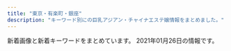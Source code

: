 ```yaml
---
title: "東京・有楽町・銀座"
description: "キーワード別にの巨乳アジアン・チャイナエステ嬢情報をまとめました。"
---
```


新着画像と新着キーワードをまとめています。
2021年01月26日の情報です。

<DmmAffiliateIns />
<KeywordTable
  shops={
    [
    {
        "img_links": [
            "http://sweet-massage.work/img/st01.jpg",
            "http://sweet-massage.work/img/st3.jpg",
            "http://sweet-massage.work/img/sta5.jpg",
            "http://sweet-massage.work/img/sta3.jpg",
            "http://sweet-massage.work/img/sta4.jpg",
            "http://sweet-massage.work/img/sta1.jpg",
            "http://sweet-massage.work/sp/img/add2.jpg",
            "http://sweet-massage.work/sp/img/t-o.jpg",
            "http://sweet-massage.work/img/st2.jpg",
            "http://sweet-massage.work/img/st04.jpg",
            "http://sweet-massage.work/sp/img/pic.jpg",
            "http://sweet-massage.work/img/st1.jpg",
            "http://sweet-massage.work/sp/img/tel.jpg",
            "http://sweet-massage.work/img/m1.png",
            "http://sweet-massage.work/sp/img/info.jpg",
            "http://sweet-massage.work/img/mobile-1.png",
            "http://sweet-massage.work/sp/img/st3.jpg",
            "http://sweet-massage.work/sp/img/st04.jpg",
            "http://sweet-massage.work/img/st4.jpg",
            "http://sweet-massage.work/sp/img/tit.jpg",
            "http://sweet-massage.work/sp/img/t-s.jpg",
            "http://sweet-massage.work/sp/img/s2.jpg",
            "http://sweet-massage.work/sp/img/st4.jpg",
            "http://sweet-massage.work/img/s1.jpg",
            "http://sweet-massage.work/sp/img/st5.jpg",
            "http://sweet-massage.work/img/s4.jpg",
            "http://sweet-massage.work/sp/img/time.jpg",
            "http://sweet-massage.work/sp/img/pc.jpg",
            "http://sweet-massage.work/sp/img/t-r.jpg",
            "http://sweet-massage.work/img/st05.jpg",
            "http://sweet-massage.work/img/s5.jpg",
            "http://sweet-massage.work/img/nos.jpg",
            "http://sweet-massage.work/img/foot-body.jpg",
            "http://sweet-massage.work/sp/img/st01.jpg",
            "http://sweet-massage.work/sp/img/sys.jpg",
            "http://sweet-massage.work/img/s2.jpg",
            "http://sweet-massage.work/sp/img/s3.jpg",
            "http://sweet-massage.work/sp/img/st05.jpg",
            "http://sweet-massage.work/sp/img/botton.jpg",
            "http://sweet-massage.work/sp/img/t-a.jpg",
            "http://sweet-massage.work/sp/img/st02.jpg",
            "http://sweet-massage.work/img/st03.jpg",
            "http://sweet-massage.work/img/sta2.jpg",
            "http://sweet-massage.work/sp/img/st1.jpg",
            "http://sweet-massage.work/img/st02.jpg",
            "http://sweet-massage.work/sp/img/st2.jpg",
            "http://sweet-massage.work/img/s3.jpg",
            "http://sweet-massage.work/img/st5.jpg",
            "http://sweet-massage.work/sp/img/add.jpg",
            "http://sweet-massage.work/sp/img/t-t.jpg",
            "http://sweet-massage.work/sp/img/st03.jpg",
            "http://sweet-massage.work/sp/img/s5.jpg",
            "http://sweet-massage.work/sp/img/s4.jpg"
        ],
        "station": "\u8305\u5834\u753a\u99c53\u756a\u51fa\u53e3",
        "url": "http://sweet-massage.work/",
        "name": "Sweet",
        "keywords": {
            "86": 6,
            "85": 3,
            "D": 6,
            "89": 3,
            "C": 3,
            "E": 6,
            "88": 3
        }
    },
    {
        "keywords": {
            "\u30bb\u30af\u30b7\u30fc": 3,
            "88": 1
        },
        "img_links": [
            "https://ningyocho-esthe.work/images/dream/staff/3.jpg",
            "https://ningyocho-esthe.work/images/dream/common/gallery_05.png",
            "https://ningyocho-esthe.work/images/dream/home/image_03.png",
            "https://ningyocho-esthe.work/images/dream/common/credit_02.png",
            "https://ningyocho-esthe.work/images/dream/staff/imgapp_3.jpg",
            "https://ningyocho-esthe.work/images/dream/common/gallery_04.png",
            "https://ningyocho-esthe.work/images/dream/home/image_02.png",
            "https://ningyocho-esthe.work/images/dream/common/gallery_10.png",
            "https://ningyocho-esthe.work/images/dream/common/gallery_01.png",
            "https://ningyocho-esthe.work/images/dream/staff/\u30ca\u30ca.jpg",
            "https://ningyocho-esthe.work/images/dream/common/side_bnr_01.png",
            "https://ningyocho-esthe.work/images/dream/common/gallery_08.png",
            "https://ningyocho-esthe.work/images/dream/common/gallery_02.png",
            "https://ningyocho-esthe.work/images/dream/common/header_info.png",
            "https://ningyocho-esthe.work/images/dream/common/side_bnr_02.png",
            "https://ningyocho-esthe.work/images/dream/home/image_01.png",
            "https://ningyocho-esthe.work/images/dream/common/credit_03.png",
            "https://ningyocho-esthe.work/images/dream/staff/imgapp6.jpg",
            "https://ningyocho-esthe.work/images/dream/staff/imgapp_1.jpg",
            "https://ningyocho-esthe.work/images/dream/staff/2.jpg",
            "https://ningyocho-esthe.work/images/dream/home/teaser.png",
            "https://ningyocho-esthe.work/images/dream/common/gallery_03.png",
            "https://ningyocho-esthe.work/images/dream/common/gallery_06.png",
            "https://ningyocho-esthe.work/images/dream/common/gallery_09.png",
            "https://ningyocho-esthe.work/images/dream/common/gallery_07.png",
            "https://ningyocho-esthe.work/images/dream/common/header_phone_pc.png",
            "https://ningyocho-esthe.work/images/dream/common/credit_01.png",
            "https://ningyocho-esthe.work/images/dream/staff/\u3042\u307f.jpg",
            "https://ningyocho-esthe.work/images/dream/staff/13.jpg",
            "https://ningyocho-esthe.work/images/dream/staff/1.jpg"
        ],
        "url": "https://ningyocho-esthe.work/",
        "station": "\u4eba\u5f62\u753a\u99c5A1\u51fa\u53e3",
        "name": "Dream"
    },
    {
        "station": "\u6771\u65e5\u672c\u6a4b\u99c5A2\u51fa\u53e3",
        "name": "Evergrace-\u30a8\u30d0\u30fc\u30b0\u30ec\u30fc\u30b9-",
        "keywords": {
            "85": 2,
            "D": 4,
            "C": 18,
            "86": 2
        },
        "url": "http://evergrace.tyo.cm/",
        "img_links": [
            "http://evergrace.tyo.cm/images/s_news.png",
            "http://evergrace.tyo.cm/images/room3.jpg",
            "http://evergrace.tyo.cm/images/girl-z1.jpg",
            "http://evergrace.tyo.cm/images/s_staff.png",
            "http://evergrace.tyo.cm/photos/sites/78/2021/01/2021011218032474.jpg",
            "http://evergrace.tyo.cm/images/s_link.png",
            "http://evergrace.tyo.cm/images/girl-z2.jpg",
            "http://evergrace.tyo.cm/images/info.jpg",
            "http://evergrace.tyo.cm/images/nbj3.jpg",
            "http://evergrace.tyo.cm/images/s_pick.png",
            "http://evergrace.tyo.cm/images/room1.jpg",
            "http://evergrace.tyo.cm/photos/sites/78/2021/01/2021011218032563.jpg",
            "http://evergrace.tyo.cm/images/room4.jpg",
            "http://evergrace.tyo.cm/photos/sites/78/2021/01/2021011218044629.jpg",
            "http://evergrace.tyo.cm/images/top01.jpg",
            "http://evergrace.tyo.cm/photos/sites/78/2021/01/2021012219140415.jpg",
            "http://evergrace.tyo.cm/images/mobile.jpg",
            "http://evergrace.tyo.cm/images/top02.jpg",
            "http://evergrace.tyo.cm/photos/sites/78/2021/01/2021012219092641.jpg",
            "http://evergrace.tyo.cm/photos/sites/78/2021/01/2021012219141167.jpg",
            "http://evergrace.tyo.cm/images/s_mobile.png",
            "http://evergrace.tyo.cm/images/room5.jpg",
            "http://evergrace.tyo.cm/images/room2.jpg"
        ]
    },
    {
        "keywords": {
            "\u30bb\u30af\u30b7\u30fc": 1,
            "F": 2,
            "C": 4,
            "E": 6,
            "D": 2
        },
        "img_links": [
            "http://s-este.net/wp/wp-content/uploads/2020/09/0987654r.jpg",
            "http://s-este.net/wp/wp-content/themes/Butterfly2_ver_1_3/event/top-img01.png",
            "http://s-este.net/wp/wp-content/uploads/2017/04/hsoajalk12.jpg",
            "http://s-este.net/wp/wp-content/uploads/2019/02/hasuoiioaasa.jpg",
            "http://s-este.net/wp/wp-content/uploads/2017/04/no_photo.jpg",
            "http://s-este.net/wp/wp-content/themes/Butterfly2_ver_1_3/images/call.png",
            "http://s-este.net/wp/wp-content/uploads/2019/02/sahojioalkskla.jpg",
            "http://s-este.net/wp/wp-content/themes/Butterfly2_ver_1_3/event/top-img02.png",
            "http://s-este.net/wp/wp-content/themes/Butterfly2_ver_1_3/images/tel.png",
            "http://s-este.net/wp/wp-content/uploads/2020/09/1234567.jpg",
            "http://s-este.net/wp/wp-content/uploads/2019/02/saihosjaiokal.jpg",
            "http://s-este.net/wp/wp-content/themes/Butterfly2_ver_1_3/images/room/4.jpg",
            "http://s-este.net/wp/wp-content/uploads/2019/02/gsyashuiaakaa.jpg",
            "http://s-este.net/wp/wp-content/themes/Butterfly2_ver_1_3/images/room/1.jpg",
            "http://s-este.net/wp/wp-content/themes/Butterfly2_ver_1_3/images/room/3.jpg",
            "http://s-este.net/wp/wp-content/themes/Butterfly2_ver_1_3/images/room/2.jpg",
            "http://s-este.net/wp/wp-content/uploads/2020/09/132456.jpg",
            "http://s-este.net/wp/wp-content/uploads/2020/09/12345rtfgh.jpg",
            "http://s-este.net/wp/wp-content/uploads/2019/02/hsuiasjoialmlkaas.jpg",
            "http://s-este.net/wp/wp-content/uploads/2019/02/sahijaknklaa.jpg",
            "http://s-este.net/wp/wp-content/uploads/2019/02/hsaiosijoamklaa.jpg"
        ],
        "name": "\u30e9\u30d5\u30a3\u30fc\u30eb",
        "url": "http://s-este.net/",
        "station": "\u65b0\u65e5\u672c\u6a4b\u99c55\u756a\u51fa\u53e3"
    },
    {
        "img_links": [
            "http://e-berry.work/sp/images/newsb.png",
            "http://e-berry.work/staff/yoko.jpg",
            "http://e-berry.work/images/staff_t.jpg",
            "http://e-berry.work/sp/staff/ai.jpg",
            "http://e-berry.work/images/b1.jpg",
            "http://e-berry.work/sp/staff/moka.jpg",
            "http://e-berry.work/img/natumi1.jpg",
            "http://e-berry.work/sp/images/rec2.png",
            "http://e-berry.work/staff/natumi.jpg",
            "http://e-berry.work/sp/staff/ayumi.jpg",
            "http://e-berry.work/staff/rina.jpg",
            "http://e-berry.work/staff/moka.jpg",
            "http://e-berry.work/images/sys3.jpg",
            "http://e-berry.work/img/yoko1.jpg",
            "http://e-berry.work/img/ai1.jpg",
            "http://e-berry.work/img/haruka1.jpg",
            "http://e-berry.work/sp/staff/hikari.jpg",
            "http://e-berry.work/sp/staff/yoko.jpg",
            "http://e-berry.work/sp/staff/aya.jpg",
            "http://e-berry.work/images/9.jpg",
            "http://e-berry.work/sp/img/natumi1.jpg",
            "http://e-berry.work/sp/images/sys1.png",
            "http://e-berry.work/sp/images/b1.jpg",
            "http://e-berry.work/sp/images/footer.jpg",
            "http://e-berry.work/images/rec2.jpg",
            "http://e-berry.work/images/newface.jpg",
            "http://e-berry.work/sp/img/nene1.jpg",
            "http://e-berry.work/sp/staff/haruka.jpg",
            "http://e-berry.work/sp/staff/natumi.jpg",
            "http://e-berry.work/sp/images/newface.png",
            "http://e-berry.work/sp/images/b2.jpg",
            "http://e-berry.work/sp/images/int1.png",
            "http://e-berry.work/sp/img/ayumi1.jpg",
            "http://e-berry.work/sp/images/news.png",
            "http://e-berry.work/sp/images/int2.png",
            "http://e-berry.work/images/ac1.jpg",
            "http://e-berry.work/images/int1.jpg",
            "http://e-berry.work/sp/images/9.jpg",
            "http://e-berry.work/sp/images/tel.png",
            "http://e-berry.work/images/int2.jpg",
            "http://e-berry.work/sp/images/sys3.png",
            "http://e-berry.work/sp/img/moka1.jpg",
            "http://e-berry.work/images/b2.jpg",
            "http://e-berry.work/sp/images/concept.jpg",
            "http://e-berry.work/sp/img/hikari1.jpg",
            "http://e-berry.work/sp/images/sys2.png",
            "http://e-berry.work/images/10.jpg",
            "http://e-berry.work/images/rec1.jpg",
            "http://e-berry.work/sp/staff/nene.jpg",
            "http://e-berry.work/sp/images/rec1.jpg",
            "http://e-berry.work/images/interior_t.jpg",
            "http://e-berry.work/staff/nene.jpg",
            "http://e-berry.work/staff/aya.jpg",
            "http://e-berry.work/images/sm.jpg",
            "http://e-berry.work/sp/staff/rina.jpg",
            "http://e-berry.work/staff/ayumi.jpg",
            "http://e-berry.work/sp/images/head.jpg",
            "http://e-berry.work/sp/img/yoko1.jpg",
            "http://e-berry.work/images/news_t.jpg",
            "http://e-berry.work/staff/haruka.jpg",
            "http://e-berry.work/sp/images/interior_t.png",
            "http://e-berry.work/staff/ai.jpg",
            "http://e-berry.work/sp/images/10.jpg",
            "http://e-berry.work/img/aya1.jpg",
            "http://e-berry.work/staff/hikari.jpg",
            "http://e-berry.work/sp/img/haruka1.jpg",
            "http://e-berry.work/sp/images/staff_t.png",
            "http://e-berry.work/images/newsb.png",
            "http://e-berry.work/images/head.jpg",
            "http://e-berry.work/img/moka1.jpg",
            "http://e-berry.work/sp/img/aya1.jpg",
            "http://e-berry.work/img/hikari1.jpg",
            "http://e-berry.work/images/sys2.jpg",
            "http://e-berry.work/images/concept.jpg",
            "http://e-berry.work/images/sys1.jpg",
            "http://e-berry.work/sp/img/rina1.jpg",
            "http://e-berry.work/img/ayumi1.jpg",
            "http://e-berry.work/sp/images/topgirl.png",
            "http://e-berry.work/img/nene1.jpg",
            "http://e-berry.work/img/rina1.jpg",
            "http://e-berry.work/sp/img/ai1.jpg",
            "http://e-berry.work/sp/images/ac1.jpg",
            "http://e-berry.work/images/tgirl.jpg"
        ],
        "url": "http://e-berry.work/index.html",
        "station": "\u6c34\u5929\u5bae\u524d\u99c56\u756a\u51fa\u53e3",
        "name": "\u30a2\u30ed\u30de\u30a2\u30ea\u30a2",
        "keywords": {}
    },
    {
        "keywords": {
            "86": 20,
            "D": 16,
            "E": 4
        },
        "img_links": [
            "http://xn--vckg5a5c7c8c1czd.in.net/images/staff_images/cg5.jpg",
            "http://xn--vckg5a5c7c8c1czd.in.net/images/staff_images/cg14.jpg",
            "http://xn--vckg5a5c7c8c1czd.in.net/images/an_1_03.jpg",
            "http://xn--vckg5a5c7c8c1czd.in.net/images/an_1_06.jpg",
            "http://xn--vckg5a5c7c8c1czd.in.net/images/no.png",
            "http://xn--vckg5a5c7c8c1czd.in.net/images/slider/slide1s.jpg",
            "http://xn--vckg5a5c7c8c1czd.in.net/images/staff_images/cg16.jpg",
            "http://xn--vckg5a5c7c8c1czd.in.net/images/staff_images/top_small_16.jpg",
            "http://xn--vckg5a5c7c8c1czd.in.net/images/staff_images/top_small_17.jpg",
            "http://xn--vckg5a5c7c8c1czd.in.net/images/an_1_02.jpg",
            "http://xn--vckg5a5c7c8c1czd.in.net/images/staff_images/top_small_5.jpg",
            "http://xn--vckg5a5c7c8c1czd.in.net/images/QRcode.jpg",
            "http://xn--vckg5a5c7c8c1czd.in.net/images/slider/slide2s.jpg",
            "http://xn--vckg5a5c7c8c1czd.in.net/images/an_1_04.jpg",
            "http://xn--vckg5a5c7c8c1czd.in.net/images/an_2_06.jpg",
            "http://xn--vckg5a5c7c8c1czd.in.net/images/an_1_07.jpg",
            "http://xn--vckg5a5c7c8c1czd.in.net/images/slider/slide2.jpg",
            "http://xn--vckg5a5c7c8c1czd.in.net/images/slider/slide3s.jpg",
            "http://xn--vckg5a5c7c8c1czd.in.net/images/an_2_03.jpg",
            "http://xn--vckg5a5c7c8c1czd.in.net/images/staff_images/cg1.jpg",
            "http://xn--vckg5a5c7c8c1czd.in.net/images/staff_images/top_small_14.jpg",
            "http://xn--vckg5a5c7c8c1czd.in.net/images/an_2_05.jpg",
            "http://xn--vckg5a5c7c8c1czd.in.net/images/slider/slide3.jpg",
            "http://xn--vckg5a5c7c8c1czd.in.net/images/staff_images/top_small_1.jpg",
            "http://xn--vckg5a5c7c8c1czd.in.net/images/an_2_07.jpg",
            "http://xn--vckg5a5c7c8c1czd.in.net/images/an_2_04.jpg",
            "http://xn--vckg5a5c7c8c1czd.in.net/images/index_01.jpg",
            "http://xn--vckg5a5c7c8c1czd.in.net/images/staff_images/cg17.jpg",
            "http://xn--vckg5a5c7c8c1czd.in.net/images/an_2_02.jpg",
            "http://xn--vckg5a5c7c8c1czd.in.net/images/slider/slide1.jpg"
        ],
        "station": "\u65b0\u5bcc\u753a\u99c5",
        "name": "\u7652\u3057\u306e\u6d77",
        "url": "http://xn--vckg5a5c7c8c1czd.in.net/"
    },
    {
        "name": "Spa Ananda",
        "img_links": [
            "https://kayabacho-mensesthe.com/wp/wp-content/uploads/2019/12/emi.jpg",
            "https://kayabacho-mensesthe.com/wp/wp-content/uploads/2019/12/mitsuki.jpg",
            "https://kayabacho-mensesthe.com/staff/miyu-s1.jpg",
            "https://kayabacho-mensesthe.com/images/top3.jpg",
            "https://kayabacho-mensesthe.com/staff/ayaka-s1.jpg",
            "https://kayabacho-mensesthe.com/room/room-l8.jpg",
            "https://kayabacho-mensesthe.com/room/room-l3.jpg",
            "https://kayabacho-mensesthe.com/images/top1.jpg",
            "https://kayabacho-mensesthe.com/wp/wp-content/uploads/2020/08/ayaka-1.jpg",
            "https://kayabacho-mensesthe.com/room/room-l7.jpg",
            "https://kayabacho-mensesthe.com/images/top2.jpg",
            "https://kayabacho-mensesthe.com/images/main2.jpg",
            "https://kayabacho-mensesthe.com/images/flower.png",
            "https://kayabacho-mensesthe.com/room/room-l2.jpg",
            "https://kayabacho-mensesthe.com/images/clear.png",
            "https://kayabacho-mensesthe.com/wp/wp-content/uploads/2019/12/misaki.jpg",
            "https://kayabacho-mensesthe.com/staff/misaki-s1.jpg",
            "https://kayabacho-mensesthe.com/staff/nao-s1.jpg",
            "https://kayabacho-mensesthe.com/room/room-l1.jpg",
            "https://kayabacho-mensesthe.com/wp/wp-content/uploads/2020/02/miyu.jpg",
            "https://kayabacho-mensesthe.com/images/main1.jpg",
            "https://kayabacho-mensesthe.com/icon/facebook.png",
            "https://kayabacho-mensesthe.com/room/room-l6.jpg",
            "https://kayabacho-mensesthe.com/wp/wp-content/uploads/2020/12/yuki.jpg",
            "https://kayabacho-mensesthe.com/staff/aoi-s1.jpg",
            "https://kayabacho-mensesthe.com/wp/wp-content/uploads/2019/08/mimi.jpg",
            "https://kayabacho-mensesthe.com/staff/mimi-s1.jpg",
            "https://kayabacho-mensesthe.com/icon/yelp.png",
            "https://kayabacho-mensesthe.com/images/footer-l.png",
            "https://kayabacho-mensesthe.com/wp/wp-content/uploads/2020/11/urara3.jpg",
            "https://kayabacho-mensesthe.com/staff/urara-s1.jpg",
            "https://kayabacho-mensesthe.com/link/mens-esthe.png",
            "https://kayabacho-mensesthe.com/room/room-l5.jpg",
            "https://kayabacho-mensesthe.com/staff/rin-s1.jpg",
            "https://kayabacho-mensesthe.com/icon/twitter.png",
            "https://kayabacho-mensesthe.com/icon/line.png",
            "https://kayabacho-mensesthe.com/images/main3.jpg",
            "https://kayabacho-mensesthe.com/wp/wp-content/uploads/2020/08/ayaka-1-200x300.jpg",
            "https://kayabacho-mensesthe.com/images/footer-r.png",
            "https://kayabacho-mensesthe.com/images/main4.jpg",
            "https://kayabacho-mensesthe.com/images/mensesthe.jpg",
            "https://kayabacho-mensesthe.com/wp/wp-content/uploads/2019/12/IMG_8988.jpg",
            "https://kayabacho-mensesthe.com/staff/emi-s1.jpg",
            "https://kayabacho-mensesthe.com/wp/wp-content/uploads/2019/07/misaki.jpg",
            "https://kayabacho-mensesthe.com/wp/wp-content/uploads/2020/10/aki-s1-150x150.jpg",
            "https://kayabacho-mensesthe.com/staff/yuna-s1.jpg",
            "https://kayabacho-mensesthe.com/room/room-l4.jpg",
            "https://kayabacho-mensesthe.com/staff/aki-s1.jpg",
            "https://kayabacho-mensesthe.com/wp/wp-content/uploads/2021/01/yuna.jpg"
        ],
        "keywords": {
            "E": 7,
            "C": 10,
            "D": 21
        },
        "station": "\u8305\u5834\u753a\u99c52\u756a\u51fa\u53e3",
        "url": "https://kayabacho-mensesthe.com/"
    },
    {
        "name": "\u5143\u6c17\u30e2\u30ea\u30e2\u30ea",
        "url": "http://www.kayabatyo-massage.work/",
        "station": "\u8305\u5834\u753a\u99c511\u756a\u51fa\u53e3",
        "img_links": [
            "http://www.kayabatyo-massage.work/staff/kaoru.jpg",
            "http://www.kayabatyo-massage.work/images/no_image.jpg",
            "http://www.kayabatyo-massage.work/images/recruit/point_03.png",
            "http://www.kayabatyo-massage.work/images/trigger.jpg",
            "http://www.kayabatyo-massage.work/images/head_therapist.jpg",
            "http://www.kayabatyo-massage.work/images/recruit/point_09.png",
            "http://www.kayabatyo-massage.work/images/mainvisual_02_s.jpg",
            "http://www.kayabatyo-massage.work/images/recruit/nagare_05.png",
            "http://www.kayabatyo-massage.work/images/recruit/nagare_02.jpg",
            "http://www.kayabatyo-massage.work/images/icon_new.png",
            "http://www.kayabatyo-massage.work/images/recruit/point_07.png",
            "http://www.kayabatyo-massage.work/images/recruit/point_08.png",
            "http://www.kayabatyo-massage.work/images/recruit/message_03.png",
            "http://www.kayabatyo-massage.work/images/head_interior.jpg",
            "http://www.kayabatyo-massage.work/staff/nanami.jpg",
            "http://www.kayabatyo-massage.work/images/recruit/nagare_01.jpg",
            "http://www.kayabatyo-massage.work/images/recruit/point_06.png",
            "http://www.kayabatyo-massage.work/images/recruit/nagare_07.png",
            "http://www.kayabatyo-massage.work/images/recruit/point_05.png",
            "http://www.kayabatyo-massage.work/images/recruit/nagare_03.jpg",
            "http://www.kayabatyo-massage.work/staff/hinata.jpg",
            "http://www.kayabatyo-massage.work/images/icon_ranking_03.png",
            "http://www.kayabatyo-massage.work/images/recruit/nagare_06.png",
            "http://www.kayabatyo-massage.work/images/sw_home.png",
            "http://www.kayabatyo-massage.work/images/mainvisual_01_s.jpg",
            "http://www.kayabatyo-massage.work/images/recruit/point_04.png",
            "http://www.kayabatyo-massage.work/images/recruit/req_03.jpg",
            "http://www.kayabatyo-massage.work/images/recruit/sp_mainvisual.jpg",
            "http://www.kayabatyo-massage.work/images/icon_ranking_02.png",
            "http://www.kayabatyo-massage.work/images/icon_ranking_01.png",
            "http://www.kayabatyo-massage.work/images/mainvisual_02.jpg",
            "http://www.kayabatyo-massage.work/images/sw_tel.png",
            "http://www.kayabatyo-massage.work/images/mainvisual_01.jpg"
        ],
        "keywords": {}
    },
    {
        "station": "\u99ac\u55b0\u6a2a\u5c71\u99c5A2\u51fa\u53e3",
        "url": "http://www.comodo.relaxjp.info/",
        "img_links": [
            "http://www.comodo.relaxjp.info/files/007.jpg",
            "http://www.comodo.relaxjp.info/files/011-03.jpg",
            "http://www.comodo.relaxjp.info/files/011.jpg",
            "http://www.comodo.relaxjp.info/files/013.jpg",
            "http://www.comodo.relaxjp.info/images/s_link.jpg",
            "http://www.comodo.relaxjp.info/files/010-02.jpg",
            "http://www.comodo.relaxjp.info/files/013-02.jpg",
            "http://www.comodo.relaxjp.info/files/012-02.jpg",
            "http://www.comodo.relaxjp.info/files/010-03.jpg",
            "http://www.comodo.relaxjp.info/images/top.png",
            "http://www.comodo.relaxjp.info/files/008.jpg",
            "http://www.comodo.relaxjp.info/files/012-03.jpg",
            "http://www.comodo.relaxjp.info/files/009.jpg",
            "http://www.comodo.relaxjp.info/files/007-03.jpg",
            "http://www.comodo.relaxjp.info/images/s_staff.jpg",
            "http://www.comodo.relaxjp.info/images/bj1.jpg",
            "http://www.comodo.relaxjp.info/files/011-02.jpg",
            "http://www.comodo.relaxjp.info/files/009-03.jpg",
            "http://www.comodo.relaxjp.info/files/012.jpg",
            "http://www.comodo.relaxjp.info/files/009-02.jpg",
            "http://www.comodo.relaxjp.info/files/010.jpg",
            "http://www.comodo.relaxjp.info/images/s_news.jpg",
            "http://www.comodo.relaxjp.info/images/s_info.jpg",
            "http://www.comodo.relaxjp.info/images/hua.jpg",
            "http://www.comodo.relaxjp.info/files/008-03.jpg",
            "http://www.comodo.relaxjp.info/files/008-02.jpg",
            "http://www.comodo.relaxjp.info/files/013-03.jpg",
            "http://www.comodo.relaxjp.info/images/bj3.jpg",
            "http://www.comodo.relaxjp.info/files/007-02.jpg"
        ],
        "keywords": {
            "D": 7,
            "86": 1,
            "87": 6
        },
        "name": "COMODO -\u30b3\u30e2\u30c9-"
    },
    {
        "station": "\u7bc9\u5730\u99c52\u756a\u51fa\u53e3",
        "keywords": {},
        "url": "http://a-smile.click/",
        "img_links": [
            "http://a-smile.click/girl/1.jpg",
            "http://a-smile.click/girl/5.jpg",
            "http://a-smile.click/topics/img/117-1.jpg",
            "http://a-smile.click/img/head_img.jpg",
            "http://a-smile.click/img/staff_headimg.jpg",
            "http://a-smile.click/girl/6.jpg",
            "http://a-smile.click/img/qr.png",
            "http://a-smile.click/girl/4.jpg",
            "http://a-smile.click/img/room/photo01.jpg",
            "http://a-smile.click/img/link_headimg.jpg",
            "http://a-smile.click/img/room/photo02.jpg",
            "http://a-smile.click/girl/2_1.jpg",
            "http://a-smile.click/img/faq_headimg.jpg",
            "http://a-smile.click/girl/2.jpg",
            "http://a-smile.click/img/tel.png",
            "http://a-smile.click/img/rec_headimg.jpg",
            "http://a-smile.click/img/room/photo03.jpg",
            "http://a-smile.click/girl/3_1.jpg",
            "http://a-smile.click/girl/5_1.jpg",
            "http://a-smile.click/girl/3.jpg",
            "http://a-smile.click/img/room/photo04.jpg",
            "http://a-smile.click/girl/1_1.jpg"
        ],
        "name": "Firework\uff5e\u30d5\u30a1\u30a4\u30a2\u30ef\u30fc\u30af\uff5e"
    },
    {
        "img_links": [
            "https://rumia.tyo.cm/images/s_link.png",
            "https://rumia.tyo.cm/photos/sites/5/2017/08/1.jpg",
            "https://rumia.tyo.cm/images/top.png",
            "https://rumia.tyo.cm/images/s_mobile.jpg",
            "https://rumia.tyo.cm/images/room7.jpg",
            "https://rumia.tyo.cm/images/s_staff.png",
            "https://rumia.tyo.cm/photos/sites/5/2017/08/2.jpg",
            "https://rumia.tyo.cm/images/room3.jpg",
            "https://rumia.tyo.cm/images/room2.jpg",
            "https://rumia.tyo.cm/images/room5.jpg",
            "https://rumia.tyo.cm/images/mobile.jpg",
            "https://rumia.tyo.cm/images/room1.jpg",
            "https://rumia.tyo.cm/images/room4.jpg",
            "https://rumia.tyo.cm/photos/sites/5/2017/08/3.jpg",
            "https://rumia.tyo.cm/images/s_face.jpg",
            "https://rumia.tyo.cm/images/room8.jpg",
            "https://rumia.tyo.cm/images/room6.jpg",
            "https://rumia.tyo.cm/images/s_news.jpg",
            "https://rumia.tyo.cm/photos/sites/5/2017/08/4.jpg"
        ],
        "keywords": {
            "E": 1,
            "D": 3,
            "85": 1,
            "83": 1,
            "87": 1,
            "86": 1
        },
        "url": "https://rumia.tyo.cm/",
        "name": "RUMIA\u30fb\u30eb\u30df\u30a2",
        "station": "\u4eba\u5f62\u753a\u99c5A5\u51fa\u53e3"
    },
    {
        "keywords": {
            "82": 3,
            "D": 30,
            "87": 12,
            "F": 6,
            "84": 3,
            "81": 3,
            "G": 6,
            "E": 13,
            "88": 21,
            "\u30bb\u30af\u30b7\u30fc": 1,
            "\u80f8": 2,
            "C": 12,
            "89": 21,
            "86": 6,
            "85": 6
        },
        "img_links": [
            "http://luna-shine.info/uploads/lunashine/images/new_tit.jpg",
            "http://luna-shine.info/uploads/lunashine/2014/05/naomi1-276x3584.jpg",
            "http://luna-shine.info/uploads/lunashine/2013/01/room-11.jpg",
            "http://luna-shine.info/uploads/lunashine/2015/01/0.jpg",
            "http://luna-shine.info/uploads/lunashine/images/rq01.jpg",
            "http://luna-shine.info/uploads/lunashine/2018/05/2.jpg",
            "http://luna-shine.info/uploads/lunashine/2013/01/room-2.jpg",
            "http://luna-shine.info/uploads/lunashine/2019/12/e5beaee4bfa1e59bbee78987_20191207154634.jpg",
            "http://luna-shine.info/uploads/lunashine/images/new_d.jpg",
            "http://luna-shine.info/uploads/lunashine/2012/12/topview3.jpg",
            "http://luna-shine.info/uploads/lunashine/2012/12/topview4.jpg",
            "http://luna-shine.info/uploads/lunashine/2019/03/e5beaee4bfa1e59bbee78987_201903161627476.jpg",
            "http://luna-shine.info/uploads/lunashine/2019/04/e5beaee4bfa1e59bbee78987_2019031616274791.jpg",
            "http://luna-shine.info/uploads/lunashine/2019/04/bottom.jpg",
            "http://luna-shine.info/uploads/lunashine/2015/03/8dbe4d07b4f1258c30f14b30e60c1466.png",
            "http://luna-shine.info/uploads/lunashine/2013/01/img_0370_e589afe69cac-276x368.jpg",
            "http://luna-shine.info/uploads/lunashine/2013/01/room-1.jpg",
            "http://luna-shine.info/uploads/lunashine/2014/06/image-15.jpeg",
            "http://luna-shine.info/uploads/lunashine/images/picup.png",
            "http://luna-shine.info/uploads/lunashine/2019/05/e5beaee4bfa1e59bbee78987_201905171313091.jpg",
            "http://luna-shine.info/uploads/lunashine/2014/06/9c1b42356edc1bb51d040e0a1783fa97.png",
            "http://luna-shine.info/uploads/lunashine/2012/12/topview0.jpg",
            "http://luna-shine.info/uploads/lunashine/2015/03/11111.jpg",
            "http://luna-shine.info/uploads/lunashine/2015/01/11.jpg",
            "http://luna-shine.info/uploads/lunashine/2013/01/room-6.jpg",
            "http://luna-shine.info/uploads/lunashine/2013/10/e381bfe382841_e589afe69cac.jpg",
            "http://luna-shine.info/uploads/lunashine/2012/12/mobile.jpg",
            "http://luna-shine.info/uploads/lunashine/2019/04/flash1.jpg",
            "http://luna-shine.info/uploads/lunashine/2015/06/image1-266x4001.jpg",
            "http://luna-shine.info/uploads/lunashine/2013/01/room-8.jpg",
            "http://luna-shine.info/uploads/lunashine/2013/01/room-5.jpg",
            "http://luna-shine.info/uploads/lunashine/2019/04/e5beaee4bfa1e59bbee78987_201903161627478.jpg",
            "http://luna-shine.info/uploads/lunashine/2013/01/room-3.jpg",
            "http://luna-shine.info/uploads/lunashine/2013/01/room-7.jpg",
            "http://luna-shine.info/uploads/lunashine/2014/04/image_e589afe69cac.png",
            "http://luna-shine.info/uploads/lunashine/2015/03/12344780f_e589afe69cac.jpg",
            "http://luna-shine.info/uploads/lunashine/2014/05/naomi1-276x3583.jpg",
            "http://luna-shine.info/uploads/lunashine/2013/10/e38182e38286e381bf3_e589afe69cac.jpg",
            "http://luna-shine.info/uploads/lunashine/2016/12/img_4240.jpg",
            "http://luna-shine.info/uploads/lunashine/2012/12/mailmaka.jpg",
            "http://luna-shine.info/uploads/lunashine/2015/03/171f728230a16701d87b9e61ba70edf8.png",
            "http://luna-shine.info/uploads/lunashine/images/rq03.jpg",
            "http://luna-shine.info/uploads/lunashine/2015/09/1-12041z120344c1_e589afe69cac_e589afe69cac.jpg",
            "http://luna-shine.info/uploads/lunashine/2013/05/p1020464_e589afe69cac.jpg",
            "http://luna-shine.info/uploads/lunashine/2019/03/e5beaee4bfa1e59bbee78987_201903141535171.jpg",
            "http://luna-shine.info/uploads/lunashine/2015/12/qqe59bbee7898720151214133747.jpg",
            "http://luna-shine.info/uploads/lunashine/2015/01/2_e589afe69cac.jpg",
            "http://luna-shine.info/uploads/lunashine/2014/05/22.jpg",
            "http://luna-shine.info/uploads/lunashine/2012/12/topview1.jpg",
            "http://luna-shine.info/uploads/lunashine/2015/04/1111_e589afe69cac.jpg",
            "http://luna-shine.info/uploads/lunashine/2013/10/e381bfe3818d2_e589afe69cac.jpg",
            "http://luna-shine.info/uploads/lunashine/2013/10/4_e589afe69cac.jpg",
            "http://luna-shine.info/uploads/lunashine/2013/01/room-10.jpg",
            "http://luna-shine.info/uploads/lunashine/images/no-photo.jpg",
            "http://luna-shine.info/uploads/lunashine/2019/05/e5beaee4bfa1e59bbee78987_20190517131309.jpg",
            "http://luna-shine.info/uploads/lunashine/2013/11/e381afe3828be3818befbc92-1000x1333.jpg",
            "http://luna-shine.info/uploads/lunashine/2013/10/e381bfe38286e3818d-5_e589afe69cac.jpg",
            "http://luna-shine.info/uploads/lunashine/2019/07/qqe59bbee78987201504181707251.jpg",
            "http://luna-shine.info/uploads/lunashine/2013/01/img_0427_e589afe69cac-276x368.jpg",
            "http://luna-shine.info/uploads/lunashine/2019/01/e5beaee4bfa1e59bbee78987_20190124144601.jpg",
            "http://luna-shine.info/uploads/lunashine/2013/11/e381afe3828be3818b-1000x1333.jpg",
            "http://luna-shine.info/uploads/lunashine/2019/12/e5beaee4bfa1e59bbee78987_201912071546181.jpg",
            "http://luna-shine.info/uploads/lunashine/2013/01/qiu-1.jpg",
            "http://luna-shine.info/uploads/lunashine/2013/01/room-9.jpg",
            "http://luna-shine.info/uploads/lunashine/2020/01/e5beaee4bfa1e59bbee78987_20190517131309.jpg",
            "http://luna-shine.info/uploads/lunashine/2017/04/22221.jpg",
            "http://luna-shine.info/uploads/lunashine/2013/03/img_0522_e589afe69cac-1000x1333.jpg",
            "http://luna-shine.info/uploads/lunashine/2015/04/1111_e589afe69cac1.jpg",
            "http://luna-shine.info/uploads/lunashine/2014/06/image-14.jpeg",
            "http://luna-shine.info/uploads/lunashine/2019/04/tel.jpg",
            "http://luna-shine.info/uploads/lunashine/2015/03/123.jpg",
            "http://luna-shine.info/uploads/lunashine/2016/11/31.jpg",
            "http://luna-shine.info/uploads/lunashine/2019/04/e5beaee4bfa1e59bbee78987_201903161627475.jpg"
        ],
        "station": "\u5c0f\u4f1d\u99ac\u753a\u99c53\u756a\u51fa\u53e3",
        "url": "http://luna-shine.info/",
        "name": "\u30eb\u30ca\u30b7\u30e3\u30a4\u30f3"
    },
    {
        "name": "Lotus\uff5e\u30ed\u30fc\u30bf\u30b9\uff5e",
        "keywords": {
            "85": 2,
            "86": 14,
            "87": 4
        },
        "url": "http://missyou-esthe.com/",
        "station": "\u65b0\u5bcc\u753a\u99c53\u756a\u51fa\u53e3",
        "img_links": [
            "http://missyou-esthe.com/img/cg14.jpg",
            "http://missyou-esthe.com/img/cg01.jpg",
            "http://missyou-esthe.com/img/tt20.jpg",
            "http://missyou-esthe.com/img/cg13.jpg",
            "http://missyou-esthe.com/img/tt1.jpg",
            "http://missyou-esthe.com/img/cg03.jpg",
            "http://missyou-esthe.com/img/tt21.jpg",
            "http://missyou-esthe.com/img/no.png",
            "http://missyou-esthe.com/img/tt4.jpg",
            "http://missyou-esthe.com/img/cg05.jpg",
            "http://missyou-esthe.com/img/tt17.jpg",
            "http://missyou-esthe.com/img/tt11.jpg",
            "http://missyou-esthe.com/img/cg09.jpg",
            "http://missyou-esthe.com/img/tt13.jpg",
            "http://missyou-esthe.com/img/tt16.jpg",
            "http://missyou-esthe.com/img/tt2.jpg",
            "http://missyou-esthe.com/img/tt15.jpg",
            "http://missyou-esthe.com/img/tt12.jpg",
            "http://missyou-esthe.com/img/mr1.jpg",
            "http://missyou-esthe.com/img/eve.jpg",
            "http://missyou-esthe.com/img/cg07.jpg",
            "http://missyou-esthe.com/img/cg091.jpg",
            "http://missyou-esthe.com/img/cg10.jpg",
            "http://missyou-esthe.com/img/cg06.jpg",
            "http://missyou-esthe.com/img/cg11.jpg",
            "http://missyou-esthe.com/img/cg04.jpg",
            "http://missyou-esthe.com/img/t3.jpg",
            "http://missyou-esthe.com/img/t1.jpg",
            "http://missyou-esthe.com/img/tt18.jpg",
            "http://missyou-esthe.com/img/f1.jpg",
            "http://missyou-esthe.com/img/lin.jpg",
            "http://missyou-esthe.com/img/cg02.jpg",
            "http://missyou-esthe.com/img/cg08.jpg",
            "http://missyou-esthe.com/img/t2.jpg",
            "http://missyou-esthe.com/img/f.jpg",
            "http://missyou-esthe.com/img/tt19.jpg",
            "http://missyou-esthe.com/img/tt14.jpg"
        ]
    },
    {
        "name": "COCOSIA",
        "img_links": [
            "http://cocosia-massage.work/sp/img/p-3.jpg",
            "http://cocosia-massage.work/sp/img/cam1.jpg",
            "http://cocosia-massage.work/img/conc.jpg",
            "http://cocosia-massage.work/img/acc.jpg",
            "http://cocosia-massage.work/img/fla-2.jpg",
            "http://cocosia-massage.work/sp/img/t-t2.jpg",
            "http://cocosia-massage.work/sp/img/botton.jpg",
            "http://cocosia-massage.work/img/news.jpg",
            "http://cocosia-massage.work/sp/img/p-1.jpg",
            "http://cocosia-massage.work/sp/img/t-r.jpg",
            "http://cocosia-massage.work/img/st2.jpg",
            "http://cocosia-massage.work/img/sta4.jpg",
            "http://cocosia-massage.work/img/cncp.jpg",
            "http://cocosia-massage.work/img/r9.jpg",
            "http://cocosia-massage.work/img/sta1.jpg",
            "http://cocosia-massage.work/img/sta2.jpg",
            "http://cocosia-massage.work/img/head2.jpg",
            "http://cocosia-massage.work/img/newf.jpg",
            "http://cocosia-massage.work/img/st1.jpg",
            "http://cocosia-massage.work/sp/img/cam2.jpg",
            "http://cocosia-massage.work/img/sta3.jpg",
            "http://cocosia-massage.work/img/xmas.png",
            "http://cocosia-massage.work/sp/img/st4.jpg",
            "http://cocosia-massage.work/img/fla-1.jpg",
            "http://cocosia-massage.work/sp/img/acc.jpg",
            "http://cocosia-massage.work/sp/img/st2.jpg",
            "http://cocosia-massage.work/sp/img/rec.jpg",
            "http://cocosia-massage.work/sp/img/t-t.jpg",
            "http://cocosia-massage.work/sp/img/st3.jpg",
            "http://cocosia-massage.work/sp/img/cam3.jpg",
            "http://cocosia-massage.work/sp/img/info.jpg",
            "http://cocosia-massage.work/sp/img/qr.jpg",
            "http://cocosia-massage.work/img/st3.jpg",
            "http://cocosia-massage.work/sp/img/st1.jpg",
            "http://cocosia-massage.work/sp/img/cam4.jpg",
            "http://cocosia-massage.work/sp/img/pc.jpg",
            "http://cocosia-massage.work/sp/img/t-s.jpg",
            "http://cocosia-massage.work/sp/img/sys.jpg",
            "http://cocosia-massage.work/img/st4.jpg",
            "http://cocosia-massage.work/sp/img/p-2.jpg",
            "http://cocosia-massage.work/sp/img/p-4.jpg"
        ],
        "url": "http://cocosia-massage.work/",
        "keywords": {
            "85": 7,
            "F": 5,
            "E": 5,
            "88": 5,
            "C": 17,
            "D": 2,
            "87": 5
        },
        "station": "\u4eba\u5f62\u753a\u99c5A1\u51fa\u53e3"
    },
    {
        "keywords": {
            "C": 7,
            "E": 1,
            "86": 7,
            "82": 1,
            "87": 4,
            "D": 10,
            "84": 5,
            "88": 1
        },
        "url": "http://prime-relax.work/",
        "station": "\u99ac\u55b0\u753a\u99c51\u756a\u51fa\u53e3",
        "name": "PRIME\u30fb\u30d7\u30e9\u30a4\u30e0",
        "img_links": [
            "http://prime-relax.work/sp/img/sta5.jpg",
            "http://prime-relax.work/img/st14.jpg",
            "http://prime-relax.work/img/IMG_1667.jpg",
            "http://prime-relax.work/img/sys.jpg",
            "http://prime-relax.work/img/sta5.jpg",
            "http://prime-relax.work/img/sta9.jpg",
            "http://prime-relax.work/img/IMG_1675.jpg",
            "http://prime-relax.work/img/st12.jpg",
            "http://prime-relax.work/sp/img/add2.jpg",
            "http://prime-relax.work/img/st07.jpg",
            "http://prime-relax.work/img/mo.png",
            "http://prime-relax.work/img/link300100.jpg",
            "http://prime-relax.work/img/st08.jpg",
            "http://prime-relax.work/sp/img/t-t.jpg",
            "http://prime-relax.work/img/link10033.jpg",
            "http://prime-relax.work/sp/img/p-8.jpg",
            "http://prime-relax.work/sp/img/p-7.jpg",
            "http://prime-relax.work/img/sta14.jpg",
            "http://prime-relax.work/sp/img/sta13.jpg",
            "http://prime-relax.work/img/st7.jpg",
            "http://prime-relax.work/img/link20067.jpg",
            "http://prime-relax.work/sp/img/add.jpg",
            "http://prime-relax.work/sp/img/t-r.jpg",
            "http://prime-relax.work/img/st04.jpg",
            "http://prime-relax.work/sp/img/sta8.jpg",
            "http://prime-relax.work/sp/img/sys.jpg",
            "http://prime-relax.work/sp/img/sta12.jpg",
            "http://prime-relax.work/sp/img/pc.jpg",
            "http://prime-relax.work/sp/img/sta11.jpg",
            "http://prime-relax.work/sp/img/t-o.jpg",
            "http://prime-relax.work/img/st5.jpg",
            "http://prime-relax.work/sp/img/sta9.jpg",
            "http://prime-relax.work/sp/img/cam.jpg",
            "http://prime-relax.work/sp/img/botton.jpg",
            "http://prime-relax.work/img/st8.jpg",
            "http://prime-relax.work/sp/img/pic.jpg",
            "http://prime-relax.work/sp/img/t-s.jpg",
            "http://prime-relax.work/sp/img/p-9.jpg",
            "http://prime-relax.work/img/IMG_1709.jpg",
            "http://prime-relax.work/sp/img/time.jpg",
            "http://prime-relax.work/sp/img/info.jpg",
            "http://prime-relax.work/img/bottom.png",
            "http://prime-relax.work/img/sta4.jpg",
            "http://prime-relax.work/img/sta13.jpg",
            "http://prime-relax.work/sp/img/sta14.jpg",
            "http://prime-relax.work/img/IMG_1699.jpg",
            "http://prime-relax.work/img/sta8.jpg",
            "http://prime-relax.work/img/st4.jpg",
            "http://prime-relax.work/sp/img/add3.jpg",
            "http://prime-relax.work/img/sta12.jpg",
            "http://prime-relax.work/img/link-.jpg",
            "http://prime-relax.work/sp/img/tit.jpg",
            "http://prime-relax.work/img/body-.jpg",
            "http://prime-relax.work/img/sta11.jpg",
            "http://prime-relax.work/img/st11.jpg",
            "http://prime-relax.work/sp/img/t-a.jpg",
            "http://prime-relax.work/img/bottom-.png",
            "http://prime-relax.work/sp/img/sta4.jpg",
            "http://prime-relax.work/sp/img/sta7.jpg",
            "http://prime-relax.work/sp/img/tel.jpg",
            "http://prime-relax.work/img/st13.jpg",
            "http://prime-relax.work/img/st9.jpg",
            "http://prime-relax.work/img/head.jpg",
            "http://prime-relax.work/img/st014.jpg",
            "http://prime-relax.work/img/st013.jpg",
            "http://prime-relax.work/img/eve.jpg",
            "http://prime-relax.work/img/sta7.jpg"
        ]
    },
    {
        "img_links": [
            "https://aroma.tyo.cm/photos/sites/89/2019/12/201912241635216.jpg",
            "https://aroma.tyo.cm/images/btn_side06.png",
            "https://aroma.tyo.cm/photos/sites/89/2019/12/2019122416352050.jpg",
            "https://aroma.tyo.cm/images/top_slider02.jpg",
            "https://aroma.tyo.cm/images/btn_side07.png",
            "https://aroma.tyo.cm/photos/sites/89/2019/12/2019122416352260.jpg",
            "https://aroma.tyo.cm/photos/sites/89/2019/12/2019122416352378.jpg",
            "https://aroma.tyo.cm/photos/sites/89/2019/12/2019122416352195.jpg",
            "https://aroma.tyo.cm/images/top_slider03.jpg",
            "https://aroma.tyo.cm/images/btn_side01.png",
            "https://aroma.tyo.cm/photos/sites/89/2019/12/2019122416352079.jpg",
            "https://aroma.tyo.cm/images/top.png",
            "https://aroma.tyo.cm/photos/sites/89/2019/12/2019122416352319.jpg",
            "https://aroma.tyo.cm/photos/sites/89/2019/12/2019122416352349.jpg",
            "https://aroma.tyo.cm/images/top_slider01.jpg",
            "https://aroma.tyo.cm/photos/sites/89/2019/12/2019122416352299.jpg",
            "https://aroma.tyo.cm/images/btn_side05.png",
            "https://aroma.tyo.cm/images/btn_side02.png",
            "https://aroma.tyo.cm/images/btn_side03.png",
            "https://aroma.tyo.cm/images/btn_side04.png",
            "https://aroma.tyo.cm/images/sp_top.png"
        ],
        "name": "\u6975\u4e0a\u30e1\u30f3\u30ba\u30a2\u30ed\u30de\u65e5\u672c\u6a4b",
        "keywords": {
            "100": 33,
            "84": 30,
            "86": 33,
            "88": 38,
            "F": 6,
            "C": 57,
            "G": 33,
            "E": 73,
            "90": 38,
            "93": 40,
            "D": 68
        },
        "station": "\u8305\u5834\u753a\u99c510\u756a\u51fa\u53e3",
        "url": "https://aroma.tyo.cm/"
    },
    {
        "name": "\u5922\u306e\u90f7",
        "keywords": {},
        "station": "\u4eba\u5f62\u753a\u99c5A6",
        "url": "http://yume-sato.blue/",
        "img_links": [
            "http://yume-sato.blue/uploads//sites/18/2020/09/g5-150x150.jpg",
            "http://yume-sato.blue/uploads//sites/18/2020/10/g1.jpg",
            "http://yume-sato.blue/uploads//sites/18/2020/09/g6.jpg",
            "http://yume-sato.blue/uploads//sites/18/2020/09/news.jpg",
            "http://yume-sato.blue/uploads//sites/18/2020/09/mobile-1.jpg",
            "http://yume-sato.blue/uploads//sites/18/2020/09/top1-1.jpg",
            "http://yume-sato.blue/uploads//sites/18/2020/09/pick.jpg",
            "http://yume-sato.blue/uploads//sites/18/2020/09/g4.jpg",
            "http://yume-sato.blue/uploads//sites/18/2020/09/g2-150x150.jpg",
            "http://yume-sato.blue/uploads//sites/18/2020/12/gg-150x150.jpg",
            "http://yume-sato.blue/uploads//sites/18/2020/09/g5.jpg",
            "http://yume-sato.blue/uploads//sites/18/2020/09/g1.jpg",
            "http://yume-sato.blue/uploads//sites/18/2020/09/g6-150x150.jpg",
            "http://yume-sato.blue/uploads//sites/18/2020/09/g3.jpg",
            "http://yume-sato.blue/uploads//sites/18/2020/09/g3-150x150.jpg",
            "http://yume-sato.blue/uploads//sites/18/2020/09/s_staff.png",
            "http://yume-sato.blue/uploads//sites/18/2020/09/top.jpg",
            "http://yume-sato.blue/uploads//sites/18/2020/09/g1-150x150.jpg",
            "http://yume-sato.blue/uploads//sites/18/2020/09/g4-150x150.jpg",
            "http://yume-sato.blue/uploads//sites/18/2020/12/gg.jpg",
            "http://yume-sato.blue/uploads//sites/18/2020/10/g2.jpg",
            "http://yume-sato.blue/uploads//sites/18/2020/09/g2.jpg"
        ]
    },
    {
        "url": "https://mens-esthe.jpn.vin/",
        "img_links": [
            "https://mens-esthe.jpn.vin/images/nav_link04.png",
            "https://mens-esthe.jpn.vin/photos/sites/4/2020/12/2020121102483539.jpg",
            "https://mens-esthe.jpn.vin/photos/sites/4/2020/12/2020121102501422.jpg",
            "https://mens-esthe.jpn.vin/images/sp_photo_1.jpg",
            "https://mens-esthe.jpn.vin/images/nav_link01.png",
            "https://mens-esthe.jpn.vin/images/side_mobile.jpg",
            "https://mens-esthe.jpn.vin/images/nav_link02.png",
            "https://mens-esthe.jpn.vin/images/photo_1.jpg",
            "https://mens-esthe.jpn.vin/images/nav_link05.png",
            "https://mens-esthe.jpn.vin/images/tit_face.jpg",
            "https://mens-esthe.jpn.vin/images/nav_link08.png",
            "https://mens-esthe.jpn.vin/images/sp_tit_staff02.jpg",
            "https://mens-esthe.jpn.vin/images/nav_link03.png",
            "https://mens-esthe.jpn.vin/images/sp_tit_pick.jpg",
            "https://mens-esthe.jpn.vin/photos/sites/4/2020/12/202012110248090.jpg",
            "https://mens-esthe.jpn.vin/images/tit_link.jpg",
            "https://mens-esthe.jpn.vin/images/nav_link07.png",
            "https://mens-esthe.jpn.vin/images/tit_info.jpg",
            "https://mens-esthe.jpn.vin/images/tit_pick.jpg",
            "https://mens-esthe.jpn.vin/photos/sites/4/2020/12/2020121102462172.jpg",
            "https://mens-esthe.jpn.vin/images/end.png",
            "https://mens-esthe.jpn.vin/images/room1.jpg",
            "https://mens-esthe.jpn.vin/images/tit_staff.jpg",
            "https://mens-esthe.jpn.vin/photos/sites/4/2020/12/2020121102464663.jpg",
            "https://mens-esthe.jpn.vin/images/sp_tit_link.jpg",
            "https://mens-esthe.jpn.vin/images/tit_staff02.jpg",
            "https://mens-esthe.jpn.vin/images/room2.jpg",
            "https://mens-esthe.jpn.vin/images/navbar-top.jpg",
            "https://mens-esthe.jpn.vin/images/sp_tit_staff.jpg",
            "https://mens-esthe.jpn.vin/images/top.png",
            "https://mens-esthe.jpn.vin/images/sp_end.png",
            "https://mens-esthe.jpn.vin/images/nav_link06.png",
            "https://mens-esthe.jpn.vin/images/sp_tit_info.jpg"
        ],
        "keywords": {
            "D": 120,
            "86": 96,
            "85": 24
        },
        "name": "\u6771\u4eac\u65e5\u672c\u6a4b\u30e1\u30f3\u30ba\u30a8\u30b9\u30c6",
        "station": "JR\u6771\u4eac\u99c5\u516b\u91cd\u6d32\u5317\u53e3"
    },
    {
        "name": "\u661f\u306e\u7a7a",
        "keywords": {
            "90": 9,
            "88": 9,
            "83": 9,
            "D": 9,
            "C": 9,
            "E": 9,
            "85": 18,
            "\u80f8": 1
        },
        "img_links": [
            "http://starrysky.esnavi.work/2/uploadimg/1609136727.jpeg",
            "http://starrysky.esnavi.work/2/uploadimg/1574764277.jpg",
            "http://starrysky.esnavi.work/2/uploadimg/1609136908.jpeg",
            "http://starrysky.esnavi.work/2/uploadimg/1565558725.jpg",
            "http://starrysky.esnavi.work/2/uploadimg/1596225793.jpg",
            "https://century.pwchp.com/images/vis_theptframe.png",
            "http://starrysky.esnavi.work/1-1PZ515095RN.jpg",
            "http://starrysky.esnavi.work/iDl2toJilLq62VX.png",
            "http://starrysky.esnavi.work/vis_theptframe.png",
            "https://pwchp.com/images_editor/124/images/1559717095-146381_2.jpg"
        ],
        "url": "http://starrysky.esnavi.work/",
        "station": "JR\u99ac\u55b0\u753a\u99c5"
    },
    {
        "keywords": {
            "F": 1,
            "88": 1,
            "87": 2,
            "89": 1,
            "D": 9,
            "86": 7,
            "85": 2,
            "E": 3
        },
        "url": "http://toukasui.jpn.mn/",
        "name": "\u6843\u82b1\u6c34*\u3068\u3046\u304b\u3059\u3044",
        "station": "\u6771\u9280\u5ea7\u99c55\u756a\u51fa\u53e3",
        "img_links": [
            "http://toukasui.jpn.mn/images/room2.jpg",
            "http://toukasui.jpn.mn/photos/sites/49/2019/08/2019082510480041.jpg",
            "http://toukasui.jpn.mn/images/news.jpg",
            "http://toukasui.jpn.mn/photos/sites/49/2019/03/2019030615101559.jpg",
            "http://toukasui.jpn.mn/photos/sites/49/2019/02/2019021519245846.jpg",
            "http://toukasui.jpn.mn/images/top.jpg",
            "http://toukasui.jpn.mn/photos/sites/49/2018/11/2018110702420266.jpg",
            "http://toukasui.jpn.mn/images/s_staff.png",
            "http://toukasui.jpn.mn/photos/sites/49/2019/06/2019061711394937.jpg",
            "http://toukasui.jpn.mn/photos/sites/49/2019/08/2019081010463794.jpg",
            "http://toukasui.jpn.mn/images/face.jpg",
            "http://toukasui.jpn.mn/photos/sites/49/2020/09/202009151644200.jpg",
            "http://toukasui.jpn.mn/photos/sites/49/2019/09/2019091616543823.jpg",
            "http://toukasui.jpn.mn/images/room1.jpg",
            "http://toukasui.jpn.mn/images/mobile.jpg",
            "http://toukasui.jpn.mn/images/room4.jpg",
            "http://toukasui.jpn.mn/images/room3.jpg",
            "http://toukasui.jpn.mn/photos/sites/49/2019/11/2019111002374421.jpg",
            "http://toukasui.jpn.mn/photos/sites/49/2018/12/2018121411170742.jpg",
            "http://toukasui.jpn.mn/photos/sites/49/2019/02/2019020710305082.jpg",
            "http://toukasui.jpn.mn/images/pick.jpg",
            "http://toukasui.jpn.mn/photos/sites/49/2018/11/2018111701424587.jpg",
            "http://toukasui.jpn.mn/photos/sites/49/2019/07/2019070111270334.jpg"
        ]
    },
    {
        "keywords": {
            "D": 27,
            "C": 6,
            "85": 6,
            "87": 6,
            "86": 18,
            "88": 3
        },
        "name": "\u3072\u3068\u3081\u307c\u308c",
        "img_links": [
            "http://www.hitomebore.esjp.info/files/014.jpg",
            "http://www.hitomebore.esjp.info/files/002.jpg",
            "http://www.hitomebore.esjp.info/images/btn2.png",
            "http://www.hitomebore.esjp.info/images/mainImg2.jpg",
            "http://www.hitomebore.esjp.info/files/013.jpg",
            "http://www.hitomebore.esjp.info/files/007.jpg",
            "http://www.hitomebore.esjp.info/files/011.jpg",
            "http://www.hitomebore.esjp.info/images/m1.jpg",
            "http://www.hitomebore.esjp.info/files/015.jpg",
            "http://www.hitomebore.esjp.info/files/016.jpg",
            "http://www.hitomebore.esjp.info/files/012.jpg",
            "http://www.hitomebore.esjp.info/files/009.jpg",
            "http://www.hitomebore.esjp.info/images/m4.jpg",
            "http://www.hitomebore.esjp.info/images/mainImg_sub.jpg",
            "http://www.hitomebore.esjp.info/images/m3.jpg",
            "http://www.hitomebore.esjp.info/images/m2.jpg",
            "http://www.hitomebore.esjp.info/files/008.jpg",
            "http://www.hitomebore.esjp.info/files/010.jpg"
        ],
        "station": "\u65b0\u5bcc\u753a\u99c53\u756a\u51fa\u53e3",
        "url": "http://www.hitomebore.esjp.info/"
    },
    {
        "station": "\u6771\u9280\u5ea7\u99c5A7\u51fa\u53e3",
        "img_links": [
            "https://est-tiara.info/staffPhoto/b20201016083614.jpg",
            "https://est-tiara.info/staffPhoto/s20201016083756.jpg",
            "https://est-tiara.info/images/mobile.png",
            "https://est-tiara.info/uploadfiles/Image/campaignEstTiaraInfo.jpg",
            "https://est-tiara.info/staffPhoto/s20201016083614.jpg",
            "https://est-tiara.info/js/sliderLine/slide_prev.png",
            "https://est-tiara.info/staffPhoto/s20200924141844.jpg",
            "https://est-tiara.info/staffPhoto/b20201016083716.jpg",
            "https://est-tiara.info/staffPhoto/b20200924141844.jpg",
            "https://est-tiara.info/images/gallery/r3.jpg",
            "https://est-tiara.info/images/gallery/r8.jpg",
            "https://est-tiara.info/staffPhoto/s20201016083716.jpg",
            "https://est-tiara.info/staffPhoto/s20201016083828.jpg",
            "https://est-tiara.info/images/gallery/r5.jpg",
            "https://est-tiara.info/images/gallery/r7.jpg",
            "https://est-tiara.info/images/returnBtn.png",
            "https://est-tiara.info/images/gallery/r2.jpg",
            "https://est-tiara.info/images/gallery/r6.jpg",
            "https://est-tiara.info/staffPhoto/b20201016083756.jpg",
            "https://est-tiara.info/staffPhoto/b20201016083828.jpg",
            "https://est-tiara.info/images/gallery/r1.jpg",
            "https://est-tiara.info/images/gallery/r4.jpg",
            "https://est-tiara.info/js/sliderLine/slide_next.png"
        ],
        "name": "Tiara-\u30c6\u30a4\u30a2\u30e9-",
        "keywords": {
            "D": 3,
            "E": 1,
            "89": 1,
            "C": 1
        },
        "url": "https://est-tiara.info/"
    },
    {
        "img_links": [
            "http://asian.mensesthe.tokyo/wp-content/uploads/2016/01/7CzXuAWe.jpg",
            "https://www.hatena.ne.jp/images/wwwridge/ok@2x.png",
            "http://b.hatena.ne.jp/images/v4/public/add/hatenabookmark_ios7.png",
            "https://b.st-hatena.com/images/entry-button/button-only@2x.png",
            "http://b.hatena.ne.jp/images/v4/public/add/hatenabookmark_android.png",
            "https://www.hatena.ne.jp/images/wwwridge/help@2x.png",
            "http://momipara.jp/img/link/momi88.jpg",
            "http://\u30a2\u30b8\u30a2\u30f3\u30a8\u30b9\u30c6.biz/images/88-31.jpg",
            "https://www.hatena.ne.jp/images/wwwridge/ng@2x.png"
        ],
        "keywords": {},
        "name": "\u5feb\u9069\u5802",
        "url": "http://kaitekido.eei.jp/",
        "station": "\u516b\u4e01\u5800\u99c5B2\u51fa\u53e3"
    },
    {
        "station": "\u8305\u5834\u753a\u99c51\u756a\u51fa\u53e3",
        "name": "\u685c\uff5e\u3055\u304f\u3089\uff5e",
        "img_links": [
            "http://sakura.relaxnabi.com/css/nav/nav-005.png",
            "http://sakura.relaxnabi.com/css/nav/nav-006.png",
            "http://sakura.relaxnabi.com/css/topright02.jpg",
            "http://sakura.relaxnabi.com/css/nav/nav-001.png",
            "http://sakura.relaxnabi.com/css/staff/staff14a.jpg",
            "http://sakura.relaxnabi.com/css/nav/nav-002.png",
            "http://sakura.relaxnabi.com/css/topleft01.png",
            "http://sakura.relaxnabi.com/css/tel03.png",
            "http://sakura.relaxnabi.com/css/nav/nav-003.png",
            "http://sakura.relaxnabi.com/css/staff/staff13.jpg",
            "http://sakura.relaxnabi.com/css/staff/staff06.jpg",
            "http://sakura.relaxnabi.com/css/nav/nav-004.png",
            "http://sakura.relaxnabi.com/css/topleft02.png",
            "http://sakura.relaxnabi.com/css/staff/staff04.jpg",
            "http://sakura.relaxnabi.com/css/staff/staff02.jpg"
        ],
        "keywords": {
            "C": 4,
            "89": 3,
            "87": 2,
            "D": 3
        },
        "url": "http://sakura.relaxnabi.com/"
    },
    {
        "keywords": {
            "86": 13,
            "D": 10,
            "E": 1,
            "C": 2
        },
        "url": "http://esthe-aroma.com/",
        "img_links": [
            "http://esthe-aroma.com/images/end-info.png",
            "http://esthe-aroma.com/images/cg13.jpg",
            "http://esthe-aroma.com/images/photo02.jpg",
            "http://esthe-aroma.com/images/cg02.jpg",
            "http://esthe-aroma.com/images/qrc.jpg",
            "http://esthe-aroma.com/images/photo03.jpg",
            "http://esthe-aroma.com/images/cg06.jpg",
            "http://esthe-aroma.com/images/photo01.jpg",
            "http://esthe-aroma.com/images/cg12.jpg",
            "http://esthe-aroma.com/images/mainImg_sub.jpg",
            "http://esthe-aroma.com/images/icon_tel.png",
            "http://esthe-aroma.com/images/cg10.jpg",
            "http://esthe-aroma.com/images/cg07.jpg",
            "http://esthe-aroma.com/images/icon_top.png",
            "http://esthe-aroma.com/images/cg09.jpg",
            "http://esthe-aroma.com/images/btn2.png",
            "http://esthe-aroma.com/images/cg04.jpg",
            "http://esthe-aroma.com/images/cg01.jpg",
            "http://esthe-aroma.com/images/icon_concept.png",
            "http://esthe-aroma.com/images/cg03.jpg",
            "http://esthe-aroma.com/images/icon_staff.png",
            "http://esthe-aroma.com/images/cg05.jpg",
            "http://esthe-aroma.com/images/cg11.jpg",
            "http://esthe-aroma.com/images/icon_info.png",
            "http://esthe-aroma.com/images/cg08.jpg"
        ],
        "station": "\u99ac\u55b0\u6a2a\u5c71\u99c5A2\u51fa\u53e3",
        "name": "Miss.9\uff5e\u30df\u30b9.\u30ad\u30e5\u30a6\uff5e"
    },
    {
        "station": "\u516b\u4e01\u5800\u99c5A5\u53e3",
        "keywords": {
            "C": 15
        },
        "url": "http://arm-heal.com/",
        "name": "\u7d05\u8449",
        "img_links": [
            "http://arm-heal.com/staff/aya/01mb.jpg",
            "http://arm-heal.com/staff/miki/01mb.jpg",
            "http://arm-heal.com/img/att.png",
            "http://arm-heal.com/pic/head.jpg",
            "http://arm-heal.com/staff/miya/01mb.jpg",
            "http://arm-heal.com/i/files/homeimg.jpg",
            "http://arm-heal.com/img/ttl_staff.jpg",
            "http://arm-heal.com/staff/miya/01.jpg",
            "http://arm-heal.com/img/corona.png",
            "http://arm-heal.com/staff/emi/01.jpg",
            "http://arm-heal.com/staff/miki/01.jpg",
            "http://arm-heal.com/staff/emi/01mb.jpg",
            "http://arm-heal.com/pic/topimg3.png",
            "http://arm-heal.com/pic/topimg5.png",
            "http://arm-heal.com/staff/yuki/01mb.jpg",
            "http://arm-heal.com/pic/topimg1.png",
            "http://arm-heal.com/pic/topimg2.png",
            "http://arm-heal.com/pic/topimg4.png",
            "http://arm-heal.com/img/ttl_rec.png",
            "http://arm-heal.com/staff/yuki/01.jpg",
            "http://arm-heal.com/staff/yuuyuu/01mb.jpg",
            "http://arm-heal.com/staff/aya/01.jpg",
            "http://arm-heal.com/staff/yuuyuu/01.jpg",
            "http://arm-heal.com/img/ttl_mobile.png"
        ]
    },
    {
        "station": "JR\u6771\u4eac\u99c5\u516b\u91cd\u6d32\u5317\u53e3",
        "img_links": [
            "http://f-relaxe.net/images/index_04.jpg",
            "http://f-relaxe.net/girl/04.jpg",
            "http://f-relaxe.net/images/rec_11.jpg",
            "http://f-relaxe.net/images/info_11.jpg",
            "http://f-relaxe.net/images/sub_12.jpg",
            "http://f-relaxe.net/images/index_01.jpg",
            "http://f-relaxe.net/girl/02.jpg",
            "http://f-relaxe.net/images/index_06.jpg",
            "http://f-relaxe.net/images/index_13.jpg",
            "http://f-relaxe.net/images/index_16.jpg",
            "http://f-relaxe.net/images/index_119.jpg",
            "http://f-relaxe.net/images/index_14.jpg",
            "http://f-relaxe.net/girl/09a.jpg",
            "http://f-relaxe.net/images/index_03.jpg",
            "http://f-relaxe.net/girl/07a.jpg",
            "http://f-relaxe.net/images/staff_11.jpg",
            "http://f-relaxe.net/images/02.jpg",
            "http://f-relaxe.net/girl/013a.jpg",
            "http://f-relaxe.net/girl/010.jpg",
            "http://f-relaxe.net/girl/08.jpg",
            "http://f-relaxe.net/images/index_12.jpg",
            "http://f-relaxe.net/girl/012a.jpg",
            "http://f-relaxe.net/images/line.jpg",
            "http://f-relaxe.net/images/index_18.jpg",
            "http://f-relaxe.net/girl/012.jpg",
            "http://f-relaxe.net/girl/024.jpg",
            "http://f-relaxe.net/images/sub_10.jpg",
            "http://f-relaxe.net/girl/011a.jpg",
            "http://f-relaxe.net/images/index_09.jpg",
            "http://f-relaxe.net/girl/09.jpg",
            "http://f-relaxe.net/girl/07.jpg",
            "http://f-relaxe.net/girl/010a.jpg",
            "http://f-relaxe.net/images/index_05.jpg",
            "http://f-relaxe.net/images/index_07.jpg",
            "http://f-relaxe.net/images/index_08.jpg",
            "http://f-relaxe.net/images/01.jpg",
            "http://f-relaxe.net/girl/08a.jpg",
            "http://f-relaxe.net/girl/017.jpg",
            "http://f-relaxe.net/images/info.jpg",
            "http://f-relaxe.net/girl/00.jpg",
            "http://f-relaxe.net/images/index_17.jpg",
            "http://f-relaxe.net/girl/011.jpg",
            "http://f-relaxe.net/images/index_10.jpg",
            "http://f-relaxe.net/images/03.jpg",
            "http://f-relaxe.net/girl/013.jpg",
            "http://f-relaxe.net/images/rec.jpg",
            "http://f-relaxe.net/images/sub_15.jpg",
            "http://f-relaxe.net/girl/02a.jpg"
        ],
        "keywords": {
            "C": 3,
            "91": 1,
            "89": 1,
            "87": 1,
            "85": 3,
            "83": 1,
            "D": 2,
            "90": 1,
            "86": 1,
            "E": 3,
            "G": 1,
            "93": 1
        },
        "name": "For you",
        "url": "http://f-relaxe.net"
    },
    {
        "keywords": {
            "E": 3,
            "85": 2,
            "89": 3,
            "C": 2
        },
        "img_links": [
            "http://koikst.xyz/_src/20991736/t02200330_0640096013249885015.jpg",
            "http://koikst.xyz/_src/20886019/up.png",
            "http://koikst.xyz/_src/20886061/index_34.png",
            "http://koikst.xyz/_src/20886035/up.png",
            "http://koikst.xyz/_src/51067433/wechatimg726.jpg",
            "http://koikst.xyz/_src/20886229/_dsf0778_pp.jpg",
            "http://koikst.xyz/_src/20886010/img_3017.jpg",
            "http://koikst.xyz/_src/20886063/index_36.png",
            "http://koikst.xyz/_src/51067435/wechatimg725.jpg",
            "http://koikst.xyz/_src/20886064/index_37.png",
            "http://koikst.xyz/_src/20886303/07958eda583eff2b24876adf03c0a434.jpg",
            "http://koikst.xyz/_src/20886062/index_35.png",
            "http://koikst.xyz/_src/20886231/_dsf0770_pp.jpg",
            "http://koikst.xyz/_src/51067437/wechatimg724.jpg",
            "http://sunflower.jp.net/3.jpg",
            "http://koikst.xyz/_src/20886305/therapist-ito.jpg",
            "http://koikst.xyz/_src/51067440/wechatimg723.jpg",
            "http://koikst.xyz/_src/20885997/up.png",
            "http://sunflower.jp.net/5.jpg",
            "http://koikst.xyz/_src/20886007/_k3_6020.jpg",
            "http://koikst.xyz/_src/21089124/img20180325193504865361.png",
            "http://koikst.xyz/_src/20885828/up.png",
            "http://sunflower.jp.net/1.jpg",
            "http://koikst.xyz/_src/20886111/_dsf0778_pp.jpg",
            "http://koikst.xyz/_src/20886233/906ab10dd05fdcaee1fa99bd6e5779ea.jpg",
            "http://sunflower.jp.net/2.jpg",
            "http://koikst.xyz/_src/20886065/index_38.png",
            "http://koikst.xyz/_src/20886308/t02200330_0640096013249885015.jpg",
            "http://koikst.xyz/_src/20886060/index_33.png",
            "http://koikst.xyz/_src/20886006/wechatimg36.jpg",
            "http://koikst.xyz/_src/20886300/media-20170919.jpg",
            "http://koikst.xyz/_src/20886235/t02200330_0640096013249885015.jpg",
            "http://koikst.xyz/_src/20885811/up.png",
            "http://koikst.xyz/_src/20886287/9c88380aa0315ec9292225a3223d62d9.jpg",
            "http://koikst.xyz/_src/20886222/up.png",
            "http://koikst.xyz/_src/20886009/img_2917.jpg",
            "http://koikst.xyz/_src/20886122/up.png",
            "http://koikst.xyz/_src/20886058/sign.png",
            "http://koikst.xyz/_src/20886059/sign.png",
            "http://koikst.xyz/_src/20886103/up.png",
            "http://koikst.xyz/_src/20886283/img20170527114635169213.png",
            "http://koikst.xyz/_src/20886008/_k3_6019.jpg",
            "http://koikst.xyz/_src/20886005/wechatimg35.jpg",
            "http://koikst.xyz/_src/20885845/up.png",
            "http://sunflower.jp.net/6.jpg",
            "http://koikst.xyz/_src/20885836/sign.jpg",
            "http://koikst.xyz/_src/20886066/slider2.png",
            "http://koikst.xyz/_src/20886092/therapist-ito.jpg",
            "http://koikst.xyz/_src/20886211/07958eda583eff2b24876adf03c0a434.jpg",
            "http://koikst.xyz/_src/20886310/wechatimg405.jpg",
            "http://koikst.xyz/_src/20886148/therapist-ito.jpg",
            "http://koikst.xyz/_src/20885809/www.cman.png"
        ],
        "url": "http://koikst.xyz/",
        "station": "JR\u6771\u4eac\u99c5\u516b\u91cd\u6d32\u53e3",
        "name": "\u60a0"
    },
    {
        "station": "\u99ac\u55b0\u6a2a\u5c71\u99c5B4\u51fa\u53e3",
        "keywords": {},
        "url": "http://coco.jpest.net/",
        "name": "CoCo",
        "img_links": [
            "http://coco.jpest.net/uploads//sites/14/2020/08/bcc2.jpg",
            "http://coco.jpest.net/uploads//sites/14/2020/08/g1-215x300.jpg",
            "http://coco.jpest.net/uploads//sites/14/2020/08/staff_t.jpg",
            "http://coco.jpest.net/uploads//sites/14/2020/08/g3.jpg",
            "http://coco.jpest.net/uploads//sites/14/2020/08/interior_t.jpg",
            "http://coco.jpest.net/uploads//sites/14/2020/08/bcc3-1.jpg",
            "http://coco.jpest.net/uploads//sites/14/2020/08/a1.jpg",
            "http://coco.jpest.net/uploads//sites/14/2020/08/g1.jpg",
            "http://coco.jpest.net/uploads//sites/14/2020/08/g2-1-215x300.jpg",
            "http://coco.jpest.net/uploads//sites/14/2020/08/g3-215x300.jpg",
            "http://coco.jpest.net/uploads//sites/14/2020/08/tel-top-1.jpg",
            "http://coco.jpest.net/uploads//sites/14/2020/08/r2.jpg",
            "http://coco.jpest.net/uploads//sites/14/2020/08/sys-786x1024.jpg",
            "http://coco.jpest.net/uploads//sites/14/2020/08/s1.png",
            "http://coco.jpest.net/uploads//sites/14/2020/08/g2-1.jpg",
            "http://coco.jpest.net/uploads//sites/14/2020/08/acc1.jpg",
            "http://coco.jpest.net/uploads//sites/14/2020/09/g2-215x300.jpg",
            "http://coco.jpest.net/uploads//sites/14/2020/08/tel-top2-3.jpg",
            "http://coco.jpest.net/uploads//sites/14/2020/08/a2.jpg",
            "http://coco.jpest.net/uploads//sites/14/2020/08/r6.jpg",
            "http://coco.jpest.net/uploads//sites/14/2020/08/bcc3-2.jpg",
            "http://coco.jpest.net/uploads//sites/14/2020/08/tel-1.png",
            "http://coco.jpest.net/uploads//sites/14/2020/08/pick_t.jpg",
            "http://coco.jpest.net/uploads//sites/14/2020/08/footer_02-1.jpg",
            "http://coco.jpest.net/uploads//sites/14/2020/08/bcc1.jpg",
            "http://coco.jpest.net/uploads//sites/14/2020/08/r5.jpg",
            "http://coco.jpest.net/uploads//sites/14/2020/08/ta.png",
            "http://coco.jpest.net/uploads//sites/14/2020/08/r4.jpg",
            "http://coco.jpest.net/uploads//sites/14/2020/09/g1-215x300.jpg",
            "http://coco.jpest.net/uploads//sites/14/2020/08/r3.jpg",
            "http://coco.jpest.net/uploads//sites/14/2020/08/r1.jpg",
            "http://coco.jpest.net/uploads//sites/14/2020/09/g1.jpg",
            "http://coco.jpest.net/uploads//sites/14/2020/09/g2.jpg",
            "http://coco.jpest.net/uploads//sites/14/2020/08/news.png"
        ]
    },
    {
        "keywords": {},
        "url": "http://esthe-massage.red/",
        "name": "\u30d9\u30d3\u30fc\u30e9\u30d6\u30ea\u30fc",
        "img_links": [],
        "station": "\u516b\u4e01\u5800\u99c5B4\u51fa\u53e3"
    },
    {
        "img_links": [
            "https://melodyspa.tokyo/images/st/yuna.jpg",
            "https://melodyspa.tokyo/images/st/you2.jpg",
            "https://melodyspa.tokyo/images/share/pagetop.png",
            "https://melodyspa.tokyo/images/st/you.jpg",
            "https://melodyspa.tokyo/images/st/ringo.jpg",
            "https://melodyspa.tokyo/images/st/yuna2.jpg",
            "https://melodyspa.tokyo/images/st/yuna1.jpg",
            "https://melodyspa.tokyo/images/st/miho.jpg",
            "https://melodyspa.tokyo/images/st/mina2.jpg",
            "https://melodyspa.tokyo/images/topimage/topimage.jpg",
            "https://melodyspa.tokyo/images/st/mina.jpg",
            "https://melodyspa.tokyo/images/st/risa.jpg",
            "https://melodyspa.tokyo/images/st/you3.jpg",
            "https://melodyspa.tokyo/images/st/rara2.jpg"
        ],
        "url": "https://melodyspa.tokyo/",
        "keywords": {
            "C": 28,
            "F": 2,
            "86": 4
        },
        "station": "JR\u65b0\u65e5\u672c\u6a4b\u99c56\u756a\u51fa\u53e3",
        "name": "Melody Spa -\u30e1\u30ed\u30c7\u30a3 \u30b9\u30d1-"
    }
]
}
/>
<DmmAffiliateScript />
